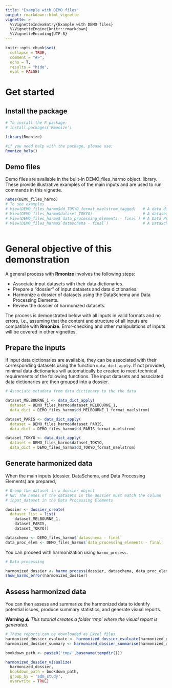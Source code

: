 ```yaml
---
title: "Example with DEMO files"
output: rmarkdown::html_vignette
vignette: >
  %\VignetteIndexEntry{Example with DEMO files}
  %\VignetteEngine{knitr::rmarkdown}
  %\VignetteEncoding{UTF-8}
---
```


```r
knitr::opts_chunk$set(
  collapse = TRUE,
  comment = "#>",
  echo = T,
  results = "hide",
  eval = FALSE)

```

# Get started

## Install the package

```r
# To install the R package:
# install.packages('Rmonize')

library(Rmonize)

#if you need help with the package, please use:
Rmonize_help()

```

## Demo files
Demo files are available in the built-in DEMO_files_harmo object. 
library. These provide illustrative examples of the main inputs and are used to 
run commands in this vignette. 


```r

names(DEMO_files_harmo)
# To see examples
# View(DEMO_files_harmo$dd_TOKYO_format_maelstrom_tagged)   # A data dictionary
# View(DEMO_files_harmo$dataset_TOKYO)                      # A datasets
# View(DEMO_files_harmo$`data_processing_elements - final`) # A Data Processing Elements
# View(DEMO_files_harmo$`dataschema - final`)               # A DataSchema 
                  
```


# General objective of this demonstration

A general process with **Rmonize** involves the following steps:

 * Associate input datasets with their data dictionaries.
 * Prepare a “dossier” of input datasets and data dictionaries.
 * Harmonize a dossier of datasets using the DataSchema and 
   Data Processing Elements.
 * Review the dossier of harmonized datasets.
 
The process is demonstrated below with all inputs in valid formats and no 
errors, i.e., assuming that the content and structure of all inputs are 
compatible with **Rmonize**. Error-checking and other manipulations of inputs 
will be covered in other vignettes.


## Prepare the inputs

If input data dictionaries are available, they can be associated with 
their corresponding datasets using the function `data_dict_apply`. If not 
provided, minimal data dictionaries will automatically be created to meet 
technical requirements of the following functions. 
The input datasets and associated data dictionaries are then grouped 
into a dossier.

```r
# Associate metadata from data dictionary to the the data

dataset_MELBOURNE_1 <- data_dict_apply(
  dataset = DEMO_files_harmo$dataset_MELBOURNE_1,
  data_dict = DEMO_files_harmo$dd_MELBOURNE_1_format_maelstrom)

dataset_PARIS <- data_dict_apply(
  dataset = DEMO_files_harmo$dataset_PARIS,
  data_dict = DEMO_files_harmo$dd_PARIS_format_maelstrom)

dataset_TOKYO <- data_dict_apply(
  dataset = DEMO_files_harmo$dataset_TOKYO,
  data_dict = DEMO_files_harmo$dd_TOKYO_format_maelstrom)

```


## Generate harmonized data
When the main inputs (dossier, DataSchema, and Data Processing Elements) are 
prepared, 

```r
# Group the dataset in a dossier object
# NB: The names of the datasets in the dossier must match the column 
# input_dataset in the Data Processing Elements

dossier <- dossier_create(
  dataset_list = list(
    dataset_MELBOURNE_1, 
    dataset_PARIS, 
    dataset_TOKYO))

dataschema <- DEMO_files_harmo$`dataschema - final`
data_proc_elem <- DEMO_files_harmo$`data_processing_elements - final`

```

You can proceed with harmonization using `harmo_process`.

```r

# Data processing

harmonized_dossier <- harmo_process(dossier, dataschema, data_proc_elem)
show_harmo_error(harmonized_dossier)

```


## Assess harmonized data
You can then assess and summarize the harmonized data to identify potential 
issues, produce summary statistics, and generate visual reports.

**Warning ⚠** *This tutorial creates a folder 'tmp' where the visual report is generated.*

```r

# These reports can be downloaded as Excel files
harmonized_dossier_evaluate <- harmonized_dossier_evaluate(harmonized_dossier)
harmonized_dossier_summary <- harmonized_dossier_summarise(harmonized_dossier)

bookdown_path <- paste0('tmp/',basename(tempdir()))

harmonized_dossier_visualize(
  harmonized_dossier, 
  bookdown_path = bookdown_path,
  group_by = 'adm_study',
  overwrite = TRUE)

```


